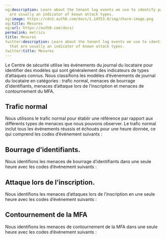 ```yaml
---
og:description: Learn about the tenant log events we use to identify patterns that
  are usually an indicator of known attack types.
og:image: https://cdn2.auth0.com/docs/1.14553.0/img/share-image.png
og:title: Mesures
og:url: https://auth0.com/docs/
permalink: metrics
title: Mesures
twitter:description: Learn about the tenant log events we use to identify patterns
  that are usually an indicator of known attack types.
twitter:title: Mesures
---
```


Le Centre de sécurité utilise les événements du journal du locataire pour identifier des modèles qui sont généralement des indicateurs de types d’attaques connus. Nous classifions les modèles d’événements de journal du locataire en catégories : trafic normal, menaces de bourrage d’identifiants, menaces d’attaque lors de l’inscription et menaces de contournement du MFA.



## Trafic normal

Nous utilisons le trafic normal pour établir une référence par rapport aux différents types de menaces que nous pouvons observer. Le trafic normal inclut tous les événements réussis et échoués pour une heure donnée, ce qui comprend les codes d’événement suivants :



## Bourrage d’identifiants.

Nous identifions les menaces de bourrage d’identifiants dans une seule heure avec les codes d’événement suivants :



## Attaque lors de l’inscription.

Nous identifions les menaces d’attaques lors de l’inscription en une seule heure avec les codes d’événement suivants :



## Contournement de la MFA

Nous identifions les menaces de contournement de la MFA dans une seule heure avec les codes d’événement suivants :